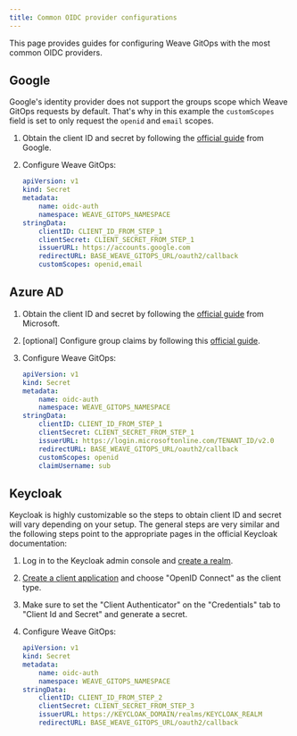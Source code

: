 ```yaml
---
title: Common OIDC provider configurations
---
```


This page provides guides for configuring Weave GitOps with the most common OIDC providers.

## Google

Google's identity provider does not support the groups scope which Weave GitOps requests by default. That's why in
this example the `customScopes` field is set to only request the `openid` and `email` scopes.

1. Obtain the client ID and secret by following the [official guide](https://developers.google.com/identity/openid-connect/openid-connect)
   from Google.
1. Configure Weave GitOps:

   ```yaml
   apiVersion: v1
   kind: Secret
   metadata:
       name: oidc-auth
       namespace: WEAVE_GITOPS_NAMESPACE
   stringData:
       clientID: CLIENT_ID_FROM_STEP_1
       clientSecret: CLIENT_SECRET_FROM_STEP_1
       issuerURL: https://accounts.google.com
       redirectURL: BASE_WEAVE_GITOPS_URL/oauth2/callback
       customScopes: openid,email
   ```

## Azure AD

1. Obtain the client ID and secret by following the [official guide](https://learn.microsoft.com/en-us/azure/active-directory/develop/quickstart-register-app)
   from Microsoft.
1. [optional] Configure group claims by following this [official guide](https://learn.microsoft.com/en-us/security/zero-trust/develop/configure-tokens-group-claims-app-roles).
1. Configure Weave GitOps:

   ```yaml
   apiVersion: v1
   kind: Secret
   metadata:
       name: oidc-auth
       namespace: WEAVE_GITOPS_NAMESPACE
   stringData:
       clientID: CLIENT_ID_FROM_STEP_1
       clientSecret: CLIENT_SECRET_FROM_STEP_1
       issuerURL: https://login.microsoftonline.com/TENANT_ID/v2.0
       redirectURL: BASE_WEAVE_GITOPS_URL/oauth2/callback
       customScopes: openid
       claimUsername: sub
   ```

## Keycloak

Keycloak is highly customizable so the steps to obtain client ID and secret will vary depending on your setup. The
general steps are very similar and the following steps point to the appropriate pages in the official Keycloak
documentation:

1. Log in to the Keycloak admin console and [create a realm](https://www.keycloak.org/docs/latest/server_admin/#configuring-realms).
1. [Create a client application](https://www.keycloak.org/docs/latest/authorization_services/index.html#_resource_server_create_client)
   and choose "OpenID Connect" as the client type.
1. Make sure to set the "Client Authenticator" on the "Credentials" tab to "Client Id and Secret" and generate a secret.
1. Configure Weave GitOps:

   ```yaml
   apiVersion: v1
   kind: Secret
   metadata:
       name: oidc-auth
       namespace: WEAVE_GITOPS_NAMESPACE
   stringData:
       clientID: CLIENT_ID_FROM_STEP_2
       clientSecret: CLIENT_SECRET_FROM_STEP_3
       issuerURL: https://KEYCLOAK_DOMAIN/realms/KEYCLOAK_REALM
       redirectURL: BASE_WEAVE_GITOPS_URL/oauth2/callback
   ```
